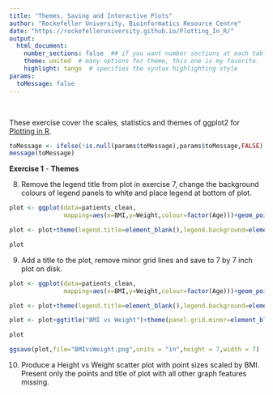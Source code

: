 ```yaml
---
title: "Themes, Saving and Interactive Plots"
author: "Rockefeller University, Bioinformatics Resource Centre"
date: "https://rockefelleruniversity.github.io/Plotting_In_R/"
output: 
  html_document:
    number_sections: false  ## if you want number sections at each table header
    theme: united  # many options for theme, this one is my favorite.
    highlight: tango  # specifies the syntax highlighting style
params:
  toMessage: false  
---
```


<p>&nbsp;</p>
These exercise cover the scales, statistics and themes of ggplot2 for [Plotting in R](https://rockefelleruniversity.github.io/Plotting_In_R/). 


```r
toMessage <- ifelse(!is.null(params$toMessage),params$toMessage,FALSE)
message(toMessage)
```

**Exercise 1** - **Themes**

8. Remove the legend title from plot in exercise 7, change the background colours of legend panels to white and place legend at bottom of plot.

```r


plot <- ggplot(data=patients_clean,
               mapping=aes(x=BMI,y=Weight,colour=factor(Age)))+geom_point()+stat_smooth(method="lm",se=F)

plot <- plot+theme(legend.title=element_blank(),legend.background=element_rect(fill="white"),legend.key=element_rect(fill="white"),legend.position="bottom")

plot
```

9. Add a title to the plot, remove minor grid lines and save to 7 by 7 inch plot on disk.

```r


plot <- ggplot(data=patients_clean,
               mapping=aes(x=BMI,y=Weight,colour=factor(Age)))+geom_point()+stat_smooth(method="lm",se=F)

plot <- plot+theme(legend.title=element_blank(),legend.background=element_rect(fill="white"),legend.key=element_rect(fill="white"),legend.position="bottom")

plot <- plot+ggtitle("BMI vs Weight")+theme(panel.grid.minor=element_blank())

plot

ggsave(plot,file="BMIvsWeight.png",units = "in",height = 7,width = 7)
```

10. Produce a Height vs Weight scatter plot with point sizes scaled by BMI. 
Present only the points and title of plot with all other graph features missing.


